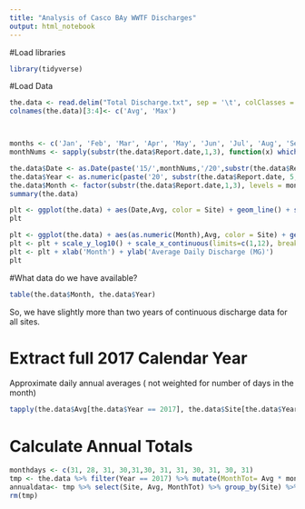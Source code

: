 ```yaml
---
title: "Analysis of Casco BAy WWTF Discharges"
output: html_notebook
---
```


#Load libraries
```r
library(tidyverse)
```

#Load Data
```r
the.data <- read.delim("Total Discharge.txt", sep = '\t', colClasses = c('factor', 'character', 'numeric', 'numeric'))
colnames(the.data)[3:4]<- c('Avg', 'Max')



months <- c('Jan', 'Feb', 'Mar', 'Apr', 'May', 'Jun', 'Jul', 'Aug', 'Sep', 'Oct', 'Nov', 'Dec')
monthNums <- sapply(substr(the.data$Report.date,1,3), function(x) which(months==x))

the.data$Date <- as.Date(paste('15/',monthNums,'/20',substr(the.data$Report.date, 5,6), sep = ''),  '%d/%m/%Y')
the.data$Year <- as.numeric(paste('20', substr(the.data$Report.date, 5,6), sep = ''))
the.data$Month <- factor(substr(the.data$Report.date,1,3), levels = months)
summary(the.data)
```


```r
plt <- ggplot(the.data) + aes(Date,Avg, color = Site) + geom_line() + scale_y_log10()
plt
```

```r
plt <- ggplot(the.data) + aes(as.numeric(Month),Avg, color = Site) + geom_point() + geom_smooth()
plt <- plt + scale_y_log10() + scale_x_continuous(limits=c(1,12), breaks = c(3,6,9,12))
plt <- plt + xlab('Month') + ylab('Average Daily Discharge (MG)')
plt
```

#What data do we have available?

```r
table(the.data$Month, the.data$Year)

```

So, we have slightly more than two years of continuous discharge data for all sites.

# Extract full 2017 Calendar Year

Approximate daily annual averages ( not weighted for number of days in the month)
```r
tapply(the.data$Avg[the.data$Year == 2017], the.data$Site[the.data$Year == 2017], mean, na.omit = TRUE)
```

# Calculate Annual Totals
```r
monthdays <- c(31, 28, 31, 30,31,30, 31, 31, 30, 31, 30, 31)
tmp <- the.data %>% filter(Year == 2017) %>% mutate(MonthTot= Avg * monthdays[as.numeric(Month)])
annualdata<- tmp %>% select(Site, Avg, MonthTot) %>% group_by(Site) %>% summarise(Annual = sum(MonthTot, na.omit = TRUE))
rm(tmp)
```



